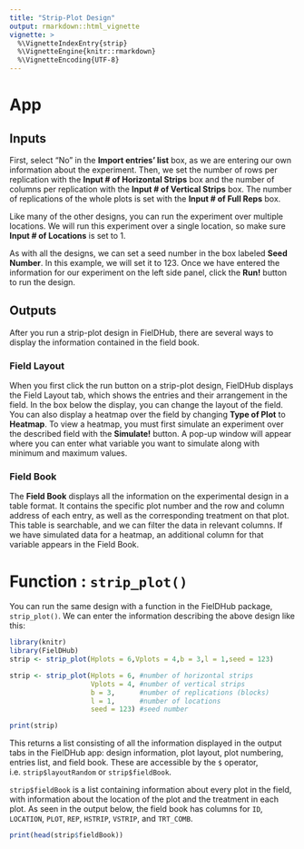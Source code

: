 ```yaml
---
title: "Strip-Plot Design"
output: rmarkdown::html_vignette
vignette: >
  %\VignetteIndexEntry{strip}
  %\VignetteEngine{knitr::rmarkdown}
  %\VignetteEncoding{UTF-8}
---
```


# App

## Inputs
First, select "No" in the **Import entries' list** box, as we are entering our own information about the experiment. 
Then, we set the number of rows per replication with the **Input # of Horizontal Strips** box and the number of columns per replication with the **Input # of Vertical Strips** box. The number of replications of the whole plots is set with the **Input # of Full Reps** box. 

Like many of the other designs, you can run the experiment over multiple locations. We will run this experiment over a single location, so make sure **Input # of Locations** is set to 1.

As with all the designs, we can set a seed number in the box labeled **Seed Number**. In this example, we will set it to 123. 
Once we have entered the information for our experiment on the left side panel, click the **Run!** button to run the design. 

## Outputs
After you run a strip-plot design in FielDHub, there are several ways to display the information contained in the field book. 

### Field Layout
When you first click the run button on a strip-plot design, FielDHub displays the Field Layout tab, which shows the entries and their arrangement in the field. In the box below the display, you can change the layout of the field. 
You can also display a heatmap over the field by changing **Type of Plot** to **Heatmap**. To view a heatmap, you must first simulate an experiment over the described field with the **Simulate!** button. A pop-up window will appear where you can enter what variable you want to simulate along with minimum and maximum values. 

### Field Book
The **Field Book** displays all the information on the experimental design in a table format. It contains the specific plot number and the row and column address of each entry, as well as the corresponding treatment on that plot. This table is searchable, and we can filter the data in relevant columns. If we have simulated data for a heatmap, an additional column for that variable appears in the Field Book. 

# Function : `strip_plot()`

You can run the same design with a function in the FielDHub package, `strip_plot()`. We can enter the information describing the above design like this:
```r
library(knitr)
library(FielDHub)
strip <- strip_plot(Hplots = 6,Vplots = 4,b = 3,l = 1,seed = 123)
```
```r
strip <- strip_plot(Hplots = 6, #number of horizontal strips
                    Vplots = 4, #number of vertical strips
                    b = 3,      #number of replications (blocks)
                    l = 1,      #number of locations
                    seed = 123) #seed number
```
```r
print(strip)
```
This returns a list consisting of all the information displayed in the output tabs in the FielDHub app: design information, plot layout, plot numbering, entries list, and field book. These are accessible by the `$` operator, i.e. `strip$layoutRandom` or `strip$fieldBook`. 

`strip$fieldBook` is a list containing information about every plot in the field, with information about the location of the plot and the treatment in each plot. As seen in the output below, the field book has columns for `ID`, `LOCATION`, `PLOT`, `REP`, `HSTRIP`, `VSTRIP`, and `TRT_COMB`.
```r
print(head(strip$fieldBook))
```
